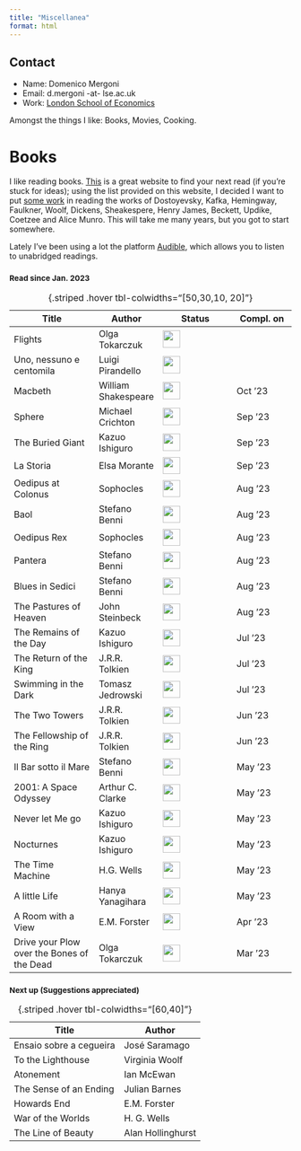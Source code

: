 ```yaml
---
title: "Miscellanea"
format: html
---
```


::: column-margin
::: callout-note
## Contact

-   Name: Domenico Mergoni
-   Email: d.mergoni -at- lse.ac.uk
-   Work: [London School of Economics](https://www.lse.ac.uk/mathematics)
:::
:::

Amongst the things I like: Books, Movies, Cooking.

<h1>Books</h1>

I like reading books. [This](https://thegreatestbooks.org) is a great website to find your next read (if you're stuck for ideas); using the list provided on this website, I decided I want to put [some work](../Learning/Python/Useful/Greatest_authors.qmd) in reading the works of Dostoyevsky, Kafka, Hemingway, Faulkner, Woolf, Dickens, Sheakespere, Henry James, Beckett, Updike, Coetzee and Alice Munro. This will take me many years, but you got to start somewhere.

<!--<progress id="file" max="100" value="100"></progress>-->

Lately I've been using a lot the platform [Audible](https://www.audible.co.uk), which allows you to listen to unabridged readings.

<h3><small> Read since Jan. 2023 </small></h3>

| Title                                      | Author           | Status                                | Compl. on |
|----------------------|----------------|-------------------|----------------|
| Flights                                    | Olga Tokarczuk           | ![](../images/50.png){width="0.8cm"}  |           |
| Uno, nessuno e centomila                   | Luigi Pirandello         | ![](../images/50.png){width="0.8cm"}  |           |
| Macbeth                                    | William Shakespeare      | ![](../images/100.png){width="0.8cm"} | Oct '23   |
| Sphere                                     | Michael Crichton         | ![](../images/100.png){width="0.8cm"} | Sep '23   |
| The Buried Giant                           | Kazuo Ishiguro           | ![](../images/100.png){width="0.8cm"} | Sep '23   |
| La Storia                                  | Elsa Morante             | ![](../images/100.png){width="0.8cm"} | Sep '23   |
| Oedipus at Colonus                         | Sophocles                | ![](../images/100.png){width="0.8cm"} | Aug '23   |
| Baol                                       | Stefano Benni            | ![](../images/100.png){width="0.8cm"} | Aug '23   |
| Oedipus Rex                                | Sophocles                | ![](../images/100.png){width="0.8cm"} | Aug '23   |
| Pantera                                    | Stefano Benni            | ![](../images/100.png){width="0.8cm"} | Aug '23   |
| Blues in Sedici                            | Stefano Benni            | ![](../images/100.png){width="0.8cm"} | Aug '23   |
| The Pastures of Heaven                     | John Steinbeck           | ![](../images/100.png){width="0.8cm"} | Aug '23   |
| The Remains of the Day                     | Kazuo Ishiguro           | ![](../images/100.png){width="0.8cm"} | Jul '23   |
| The Return of the King                     | J.R.R. Tolkien           | ![](../images/100.png){width="0.8cm"} | Jul '23   |
| Swimming in the Dark                       | Tomasz Jedrowski         | ![](../images/100.png){width="0.8cm"} | Jul '23   |
| The Two Towers                             | J.R.R. Tolkien           | ![](../images/100.png){width="0.8cm"} | Jun '23   |
| The Fellowship of the Ring                 | J.R.R. Tolkien           | ![](../images/100.png){width="0.8cm"} | Jun '23   |
| Il Bar sotto il Mare                       | Stefano Benni            | ![](../images/100.png){width="0.8cm"} | May '23   |
| 2001: A Space Odyssey                      | Arthur C. Clarke         | ![](../images/100.png){width="0.8cm"} | May '23   |
| Never let Me go                            | Kazuo Ishiguro           | ![](../images/100.png){width="0.8cm"} | May '23   |
| Nocturnes                                  | Kazuo Ishiguro           | ![](../images/100.png){width="0.8cm"} | May '23   |
| The Time Machine                           | H.G. Wells               | ![](../images/100.png){width="0.8cm"} | May '23   |
| A little Life                              | Hanya Yanagihara         | ![](../images/100.png){width="0.8cm"} | May '23   |
| A Room with a View                         | E.M. Forster             | ![](../images/100.png){width="0.8cm"} | Apr '23   |
| Drive your Plow over the Bones of the Dead | Olga Tokarczuk           | ![](../images/100.png){width="0.8cm"} | Mar '23   |

: {.striped .hover tbl-colwidths="\[50,30,10, 20\]"}

<h3><small>Next up (Suggestions appreciated) </small></h3>

| Title                   | Author            |
|-------------------------|-------------------|
| Ensaio sobre a cegueira | José Saramago     |
| To the Lighthouse       | Virginia Woolf    |
| Atonement               | Ian McEwan        |
| The Sense of an Ending  | Julian Barnes     |
| Howards End             | E.M. Forster      |
| War of the Worlds       | H. G. Wells       |
| The Line of Beauty      | Alan Hollinghurst |

: {.striped .hover tbl-colwidths="\[60,40\]"}
